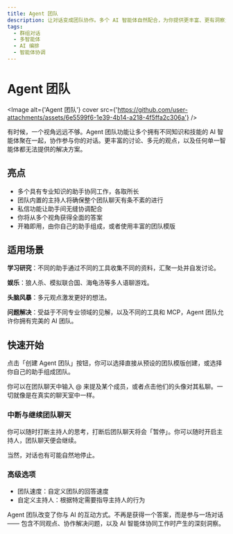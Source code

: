 ```yaml
---
title: Agent 团队
description: 让对话变成团队协作。多个 AI 智能体自然配合，为你提供更丰富、更有洞察力的回答。
tags:
  - 群组对话
  - 多智能体
  - AI 编排
  - 智能体协调
---
```


# Agent 团队

<Image alt={'Agent 团队'} cover src={'https://github.com/user-attachments/assets/6e5599f6-1e39-4b14-a218-4f5ffa2c306a'} />

有时候，一个视角远远不够。Agent 团队功能让多个拥有不同知识和技能的 AI 智能体聚在一起，协作参与你的对话。更丰富的讨论、多元的观点，以及任何单一智能体都无法提供的解决方案。

## 亮点

- 多个具有专业知识的助手协同工作，各取所长
- 团队内置的主持人将确保整个团队聊天有条不紊的进行
- 私信功能让助手间无缝协调配合
- 你将从多个视角获得全面的答案
- 开箱即用，由你自己的助手组成，或者使用丰富的团队模版

## 适用场景

**学习研究**：不同的助手通过不同的工具收集不同的资料，汇聚一处并自发讨论。

**娱乐**：狼人杀、模拟联合国、海龟汤等多人语聊游戏。

**头脑风暴**：多元观点激发更好的想法。

**问题解决**：受益于不同专业领域的见解，以及不同的工具和 MCP，Agent 团队允许你拥有完美的 AI 团队。

## 快速开始

点击「创建 Agent 团队」按钮，你可以选择直接从预设的团队模版创建，或选择你自己的助手组成团队。

你可以在团队聊天中输入 @ 来提及某个成员，或者点击他们的头像对其私聊。一切就像是在真实的聊天室中一样。

### 中断与继续团队聊天

你可以随时打断主持人的思考，打断后团队聊天将会「暂停」。你可以随时开启主持人，团队聊天便会继续。

当然，对话也有可能自然地停止。

### 高级选项

- 团队速度：自定义团队的回答速度
- 自定义主持人：根据特定需要指导主持人的行为

Agent 团队改变了你与 AI 的互动方式。不再是获得一个答案，而是参与一场对话 —— 包含不同观点、协作解决问题，以及 AI 智能体协同工作时产生的深刻洞察。
